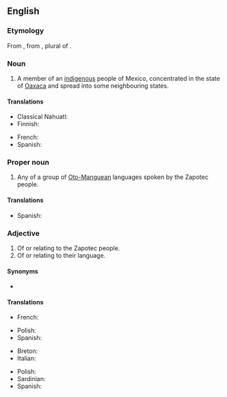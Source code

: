 ==English==
{{wikipedia}}

===Etymology===
From {{der|en|es|zapoteca}}, from {{uder|en|nah|Tzapotēcah}}, plural of {{m|nah|Tzapotēcatl||inhabitant of the place of [[sapote]]}}.

===Noun===
{{en-noun|s|Zapotec}}

# A member of an [[indigenous]] people of Mexico, concentrated in the state of [[Oaxaca]] and spread into some neighbouring states.

====Translations====
{{trans-top|member of indigenous people of Mexico}}
* Classical Nahuatl: {{t|nci|Tzapotecatl}}
* Finnish: {{t+|fi|zapoteekki}}
{{trans-mid}}
* French: {{t|fr|Zapothèque}}
* Spanish: {{t+|es|zapoteca|m}}
{{trans-bottom}}

===Proper noun===
{{en-proper noun}}

# Any of a group of [[Oto-Manguean]] languages spoken by the Zapotec people.

====Translations====
{{trans-top|any of a group of Oto-Manguean languages spoken by the Zapotec people}}
* Spanish: {{t+|es|zapoteco|m}}
{{trans-mid}}
{{trans-bottom}}

===Adjective===
{{en-adj|-}}

# Of or relating to the Zapotec people.
# Of or relating to their language.

====Synonyms====
* {{l|en|Zapotecan}}

====Translations====
{{trans-top|of or relating to the Zapotec people}}
* French: {{t|fr|zapothèque}}
{{trans-mid}}
* Polish: {{t+|pl|zapotecki}}
* Spanish: {{t+|es|zapoteco}}
{{trans-bottom}}

{{trans-top|of or relating to their language}}
* Breton: {{t|br|Zapotekeg}}
* Italian: {{t|it|zapoteco}}
{{trans-mid}}
* Polish: {{t+|pl|zapotecki|m}}
* Sardinian: {{t|sc|zapotecu}}
* Spanish: {{t+|es|zapoteco}}
{{trans-bottom}}